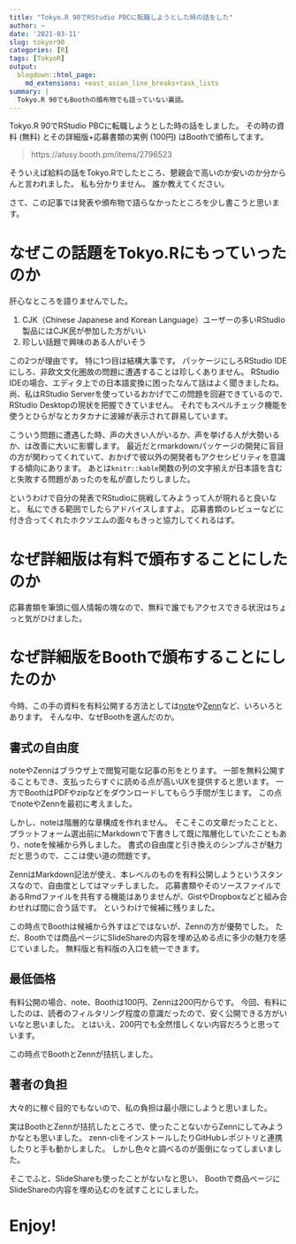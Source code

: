 ```yaml
---
title: "Tokyo.R 90でRStudio PBCに転職しようとした時の話をした"
author: ~
date: '2021-03-11'
slug: tokyor90
categories: [R]
tags: [TokyoR]
output:
  blogdown::html_page:
    md_extensions: +east_asian_line_breaks+task_lists
summary: |
  Tokyo.R 90でもBoothの頒布物でも語っていない裏話。
---
```


Tokyo.R 90でRStudio PBCに転職しようとした時の話をしました。
その時の資料 (無料) とその詳細版+応募書類の実例 (100円) はBoothで頒布してます。

> https://atusy.booth.pm/items/2796523

そういえば給料の話をTokyo.Rでしたところ、懇親会で高いのか安いのか分からんと言われました。
私も分かりません。
誰か教えてください。

さて、この記事では発表や頒布物で語らなかったところを少し書こうと思います。

# なぜこの話題をTokyo.Rにもっていったのか

肝心なところを語りませんでした。

1. CJK（Chinese Japanese and Korean Language）ユーザーの多いRStudio製品にはCJK民が参加した方がいい
1. 珍しい話題で興味のある人がいそう

この2つが理由です。
特に1つ目は結構大事です。
パッケージにしろRStudio IDEにしろ、非欧文文化圏故の問題に遭遇することは珍しくありません。
RStudio IDEの場合、エディタ上での日本語変換に困ったなんて話はよく聞きましたね。
尚、私はRStudio Serverを使っているおかげでこの問題を回避できているので、RStudio Desktopの現状を把握できていません。
それでもスペルチェック機能を使うとひらがなとカタカナに波線が表示されて辟易しています。

こういう問題に遭遇した時、声の大きい人がいるか、声を挙げる人が大勢いるか、は改善に大いに影響します。
最近だとrmarkdownパッケージの開発に盲目の方が関わってくれていて、おかげで彼以外の開発者もアクセシビリティを意識する傾向にあります。
あとは`knitr::kable`関数の列の文字揃えが日本語を含むと失敗する問題があったのを私が直したりしました。

というわけで自分の発表でRStudioに挑戦してみようって人が現れると良いなと。
私にできる範囲でしたらアドバイスしますよ。
応募書類のレビューなどに付き合ってくれたホクソエムの面々もきっと協力してくれるはず。

# なぜ詳細版は有料で頒布することにしたのか

応募書類を筆頭に個人情報の塊なので、無料で誰でもアクセスできる状況はちょっと気がひけました。

# なぜ詳細版をBoothで頒布することにしたのか

今時、この手の資料を有料公開する方法としては[note](https://note.com)や[Zenn](https://zenn.dev)など、いろいろとあります。
そんな中、なぜBoothを選んだのか。

## 書式の自由度

noteやZennはブラウザ上で閲覧可能な記事の形をとります。
一部を無料公開することもでき、支払ったらすぐに読める点が高いUXを提供すると思います。
一方でBoothはPDFやzipなどをダウンロードしてもらう手間が生じます。
この点でnoteやZennを最初に考えました。

しかし、noteは階層的な章構成を作れません。
そこそこの文章だったことと、プラットフォーム選出前にMarkdownで下書きして既に階層化していたこともあり、noteを候補から外しました。
書式の自由度と引き換えのシンプルさが魅力だと思うので、ここは使い道の問題です。

ZennはMarkdown記法が使え、本レベルのものを有料公開しようというスタンスなので、自由度としてはマッチしました。
応募書類やそのソースファイルであるRmdファイルを共有する機能はありませんが、GistやDropboxなどと組み合わせれば間に合う話です。
というわけで候補に残りました。

この時点でBoothは候補から外すほどではないが、Zennの方が優勢でした。
ただ、Boothでは商品ページにSlideShareの内容を埋め込める点に多少の魅力を感じていました。
無料版と有料版の入口を統一できます。

## 最低価格

有料公開の場合、note、Boothは100円、Zennは200円からです。
今回、有料にしたのは、読者のフィルタリング程度の意識だったので、安く公開できる方がいいなと思いました。
とはいえ、200円でも全然惜しくない内容だろうと思っています。

この時点でBoothとZennが拮抗しました。

## 著者の負担

大々的に稼ぐ目的でもないので、私の負担は最小限にしようと思いました。

実はBoothとZennが拮抗したところで、使ったことないからZennにしてみようかなとも思いました。
zenn-cliをインストールしたりGitHubレポジトリと連携したりと手も動かしました。
しかし色々と調べるのが面倒になってしまいました。

そこでふと、SlideShareも使ったことがないなと思い、
Boothで商品ページにSlideShareの内容を埋め込むのを試すことにしました。

# Enjoy!
